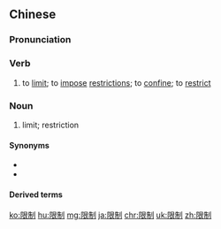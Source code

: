 ==Chinese==
{{zh-forms}}

===Pronunciation===
{{zh-pron
|m=xiànzhì
|c=haan6 zai3
|h=pfs=han-chṳ
|mn=xm,tw:hān-chè/qz:hǎn-chè/zz:ān-chì
|ma=y
|cat=v,n
}}

===Verb===
{{zh-verb}}

# to [[limit]]; to [[impose]] [[restriction]]s; to [[confine]]; to [[restrict]]

===Noun===
{{zh-noun}}

# limit; restriction

====Synonyms====
* {{zh-l|束縛}}
* {{zh-l|約束}}

====Derived terms====
{{zh-der|限制酶}}

{{zh-cat|Elementary}}

[[ko:限制]]
[[hu:限制]]
[[mg:限制]]
[[ja:限制]]
[[chr:限制]]
[[uk:限制]]
[[zh:限制]]